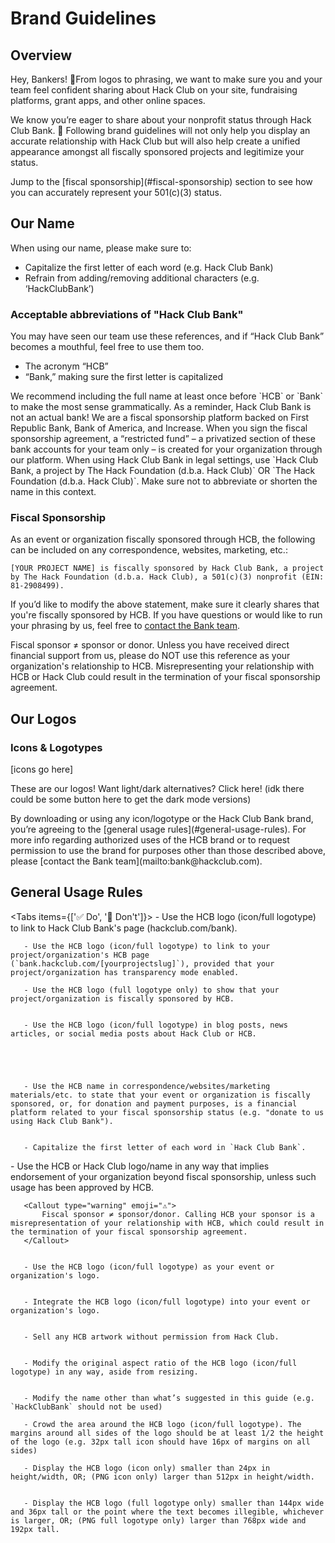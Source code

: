 
# Brand Guidelines

## Overview

Hey, Bankers! 👋From logos to phrasing, we want to make sure you and your team feel confident sharing about Hack Club on your site, fundraising platforms, grant apps, and other online spaces.

We know you’re eager to share about your nonprofit status through Hack Club Bank. 🤗 Following brand guidelines will not only help you display an accurate relationship with Hack Club but will also help create a unified appearance amongst all fiscally sponsored projects and legitimize your status.

<Callout type="info" emoji="ℹ️">
	Jump to the [fiscal sponsorship](#fiscal-sponsorship) section to see how you
	can accurately represent your 501(c)(3) status.
</Callout>

## Our Name

When using our name, please make sure to:

-   Capitalize the first letter of each word (e.g. Hack Club Bank)
-   Refrain from adding/removing additional characters (e.g. ‘HackClubBank’)

### Acceptable abbreviations of "Hack Club Bank"

You may have seen our team use these references, and if “Hack Club Bank” becomes a mouthful, feel free to use them too.

-   The acronym “HCB”
-   “Bank,” making sure the first letter is capitalized

<Callout type="info" emoji="ℹ️">
	We recommend including the full name at least once before `HCB` or `Bank` to
	make the most sense grammatically.
</Callout>

<Callout type="warning" emoji="⚠️">
	As a reminder, Hack Club Bank is not an actual bank! We are a fiscal
	sponsorship platform backed on First Republic Bank, Bank of America, and
	Increase. When you sign the fiscal sponsorship agreement, a “restricted
	fund” – a privatized section of these bank accounts for your team only – is
	created for your organization through our platform.
</Callout>

<Callout type="info" emoji="ℹ️">
	When using Hack Club Bank in legal settings, use `Hack Club Bank, a project
	by The Hack Foundation (d.b.a. Hack Club)` OR `The Hack Foundation (d.b.a.
	Hack Club)`. Make sure not to abbreviate or shorten the name in this
	context.
</Callout>

### Fiscal Sponsorship

As an event or organization fiscally sponsored through HCB, the following can be included on any correspondence, websites, marketing, etc.:

`[YOUR PROJECT NAME] is fiscally sponsored by Hack Club Bank, a project by The Hack Foundation (d.b.a. Hack Club), a 501(c)(3) nonprofit (EIN: 81-2908499).`

If you’d like to modify the above statement, make sure it clearly shares that you're fiscally sponsored by HCB. If you have questions or would like to run your phrasing by us, feel free to [contact the Bank team](mailto:bank@hackclub.com).

<Callout type="warning" emoji="⚠️">
	Fiscal sponsor ≠ sponsor or donor. Unless you have received direct financial
	support from us, please do NOT use this reference as your organization's
	relationship to HCB.
</Callout>

<Callout type="warning" emoji="⚠️">
	Misrepresenting your relationship with HCB or Hack Club could result in the
	termination of your fiscal sponsorship agreement.
</Callout>

## Our Logos

### Icons & Logotypes

[icons go here]

These are our logos! Want light/dark alternatives? Click here! (idk there could be some button here to get the dark mode versions)

<Callout type="info" emoji="ℹ️">
	By downloading or using any icon/logotype or the Hack Club Bank brand,
	you’re agreeing to the [general usage rules](#general-usage-rules).
</Callout>

<Callout type="info" emoji="ℹ️">
	For more info regarding authorized uses of the HCB brand or to request
	permission to use the brand for purposes other than those described above,
	please [contact the Bank team](mailto:bank@hackclub.com).
</Callout>

## General Usage Rules

<Tabs items={['✅ Do', '🚫 Don\'t']}>
   <Tab>
       - Use the HCB logo (icon/full logotype) to link to Hack Club Bank's page (hackclub.com/bank).

       - Use the HCB logo (icon/full logotype) to link to your project/organization's HCB page (`bank.hackclub.com/[yourprojectslug]`), provided that your project/organization has transparency mode enabled.

       - Use the HCB logo (full logotype only) to show that your project/organization is fiscally sponsored by HCB.


       - Use the HCB logo (icon/full logotype) in blog posts, news articles, or social media posts about Hack Club or HCB.





       - Use the HCB name in correspondence/websites/marketing materials/etc. to state that your event or organization is fiscally sponsored, or, for donation and payment purposes, is a financial platform related to your fiscal sponsorship status (e.g. "donate to us using Hack Club Bank").


       - Capitalize the first letter of each word in `Hack Club Bank`.

   </Tab>
   <Tab>
       - Use the HCB or Hack Club logo/name in any way that implies endorsement of your organization beyond fiscal sponsorship, unless such usage has been approved by HCB.

       <Callout type="warning" emoji="⚠️">
           Fiscal sponsor ≠ sponsor/donor. Calling HCB your sponsor is a misrepresentation of your relationship with HCB, which could result in the termination of your fiscal sponsorship agreement.
       </Callout>


       - Use the HCB logo (icon/full logotype) as your event or organization's logo.


       - Integrate the HCB logo (icon/full logotype) into your event or organization's logo.


       - Sell any HCB artwork without permission from Hack Club.


       - Modify the original aspect ratio of the HCB logo (icon/full logotype) in any way, aside from resizing.


       - Modify the name other than what’s suggested in this guide (e.g. `HackClubBank` should not be used)

       - Crowd the area around the HCB logo (icon/full logotype). The margins around all sides of the logo should be at least 1/2 the height of the logo (e.g. 32px tall icon should have 16px of margins on all sides)

       - Display the HCB logo (icon only) smaller than 24px in height/width, OR; (PNG icon only) larger than 512px in height/width.


       - Display the HCB logo (full logotype only) smaller than 144px wide and 36px tall or the point where the text becomes illegible, whichever is larger, OR; (PNG full logotype only) larger than 768px wide and 192px tall.


   </Tab>
</Tabs>
